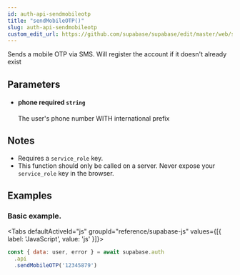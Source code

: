 ```yaml
---
id: auth-api-sendmobileotp
title: "sendMobileOTP()"
slug: auth-api-sendmobileotp
custom_edit_url: https://github.com/supabase/supabase/edit/master/web/spec/supabase.yml
---
```



Sends a mobile OTP via SMS. Will register the account if it doesn't already exist



## Parameters


<ul className="method-list-group">
  
<li className="method-list-item">
  <h4 className="method-list-item-label">
    <span className="method-list-item-label-name">
      phone
    </span>
    <span className="method-list-item-label-badge required">
      required
    </span>
    <span className="method-list-item-validation">
      <code>string</code>
    </span>
  </h4>
  <div class="method-list-item-description">

The user's phone number WITH international prefix

  </div>
  
</li>

</ul>


## Notes

- Requires a `service_role` key.
- This function should only be called on a server. Never expose your `service_role` key in the browser.










## Examples

### Basic example.



<Tabs
  defaultActiveId="js"
  groupId="reference/supabase-js"
  values={[{ label: 'JavaScript', value: 'js' }]}>

<TabsPanel id="js" label="js">

```js
const { data: user, error } = await supabase.auth
  .api
  .sendMobileOTP('12345879')
```


</TabsPanel>

</Tabs>